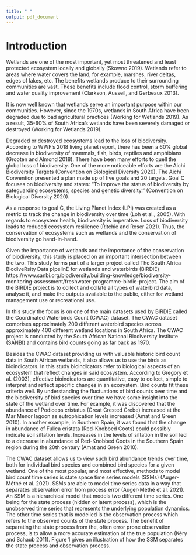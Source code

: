 ```yaml
---
title: " "
output: pdf_document
---
```


# Introduction

Wetlands are one of the most important, yet most threatened and least protected ecosystem locally and globally (Skowno 2019). Wetlands refer to areas where water covers the land, for example, marshes, river deltas, edges of lakes, etc. The benefits wetlands produce to their surrounding communities are vast. These benefits include flood control, storm buffering and water quality improvement (Clarkson, Ausseil, and Gerbeaux 2013).

It is now well known that wetlands serve an important purpose within our communities. However, since the 1970s, wetlands in South Africa have been degraded due to bad agricultural practices (Working for Wetlands 2019). As a result, 35-60% of South Africa’s wetlands have been severely damaged or destroyed (Working for Wetlands 2019). 

Degraded or destroyed ecosystems lead to the loss of biodiversity. According to WWF’s 2018 living planet report, there has been a 60% global decrease in biodiversity of mammals, fish, birds, reptiles and amphibians (Grooten and Almond 2018). There have been many efforts to quell the global loss of biodiversity. One of the more noticeable efforts are the Aichi Biodiversity Targets (Convention on Biological Diversity 2020). The Aichi Convention presented a plan made up of five goals and 20 targets. Goal C focuses on biodiversity and states: “To improve the status of biodiversity by safeguarding ecosystems, species and genetic diversity.” (Convention on Biological Diversity 2020).

As a response to goal C, the Living Planet Index (LPI) was created as a metric to track the change in biodiversity over time (Loh et al., 2005). With regards to ecosystem health, biodiversity is imperative. Loss of biodiversity leads to reduced ecosystem resilience (Ritchie and Roser 2021). Thus, the conservation of ecosystems such as wetlands and the conservation of biodiversity go hand-in-hand. 

Given the importance of wetlands and the importance of the conservation of biodiversity, this study is placed on an important intersection between the two. This study forms part of a larger project called The South Africa BiodIveRsity Data pIpelinE for wetlands and waterbirds (BIRDIE) https://www.sanbi.org/biodiversity/building-knowledge/biodiversity-monitoring-assessment/freshwater-programme-birdie-project. The aim of the BIRDIE project is to collect and collate all types of waterbird data, analyse it, and make the outputs available to the public, either for wetland management use or recreational use. 

In this study the focus is on one of the main datasets used by BIRDIE called the Coordinated Waterbirds Count (CWAC) dataset. The CWAC dataset comprises approximately 200 different waterbird species across approximately 400 different wetland locations in South Africa. The CWAC project is conducted by the South African National Biodiversity Institute (SANBI) and contains bird counts going as far back as 1970. 

Besides the CWAC dataset providing us with valuable historic bird count data in South African wetlands, it also allows us to use the birds as bioindicators. In this study bioindicators refer to biological aspects of an ecosystem that reflect changes in said ecosystem. According to Gregory et al. (2003), effective bioindicators are quantitative, easy to collect, simple to interpret and reflect specific changes in an ecosystem. Bird counts fit these criteria well. By understanding the fluctuations of bird counts over time and the biodiversity of bird species over time we have some insight into the state of the wetland over time. For example, it was discovered that the abundance of Podiceps cristatus (Great Crested Grebe) increased at the Mar Menor lagoon as eutrophication levels increased (Amat and Green 2010). In another example, in Southern Spain, it was found that the change in abundance of Fulica cristata (Red-Knobbed Coots) could possibly indicate soil siltation levels. Increases in the levels of siltation in the soil led to a decrease in abundance of Red-Knobbed Coots in the Southern Spain region during the 20th century (Amat and Green 2010). 

The CWAC dataset allows us to view such bird abundance trends over time, both for individual bird species and combined bird species for a given wetland. One of the most popular, and most effective, methods to model bird count time series is state space time series models (SSMs) (Auger-Méthé et al. 2021). SSMs are able to model time series data in a way that separates observation error from process error (Auger-Méthé et al. 2021). An SSM is a hierarchical model that models two different time series. One being for the state process (hidden or latent process), which is the unobserved time series that represents the underlying population dynamics. The other time series that is modelled is the observation process which refers to the observed counts of the state process. The benefit of separating the state process from the, often error prone observation process, is to allow a more accurate estimation of the true population (Kéry and Schaub 2011). Figure 1 gives an illustration of how the SSM separates the state process and observation process.

